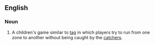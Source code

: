 ==English==

===Noun===
{{en-noun|head=[[British]] [[bulldog]]|-}}
{{wikipedia}}
# {{label|en|games}} A children's game similar to [[tag]] in which players try to run from one zone to another without being caught by the [[catcher]]s.
